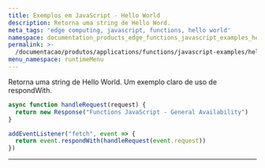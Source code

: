 ```yaml
---
title: Exemplos em JavaScript - Hello World
description: Retorna uma string de Hello Word.
meta_tags: 'edge computing, javascript, functions, hello world'
namespace: documentation_products_edge_functions_javascript_examples_hello_world
permalink: >-
  /documentacao/produtos/applications/functions/javascript-examples/hello-world/
menu_namespace: runtimeMenu
---
```


Retorna uma string de Hello World. Um exemplo claro de uso de respondWith.

```js
async function handleRequest(request) {
  return new Response("Functions JavaScript - General Availability")
}

addEventListener("fetch", event => {
  return event.respondWith(handleRequest(event.request))
})
```





---

